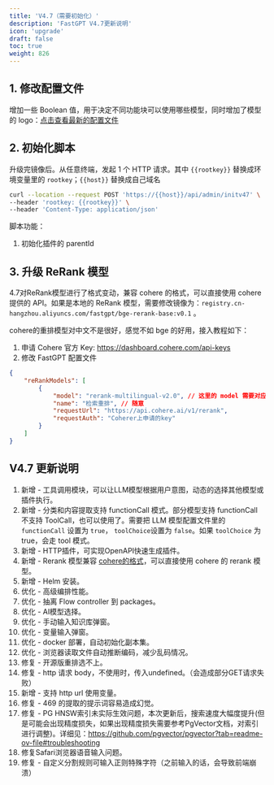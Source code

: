 ```yaml
---
title: 'V4.7（需要初始化）'
description: 'FastGPT V4.7更新说明'
icon: 'upgrade'
draft: false
toc: true
weight: 826
---
```


## 1. 修改配置文件

增加一些 Boolean 值，用于决定不同功能块可以使用哪些模型，同时增加了模型的 logo：[点击查看最新的配置文件](/docs/development/configuration/)

## 2. 初始化脚本

升级完镜像后。从任意终端，发起 1 个 HTTP 请求。其中 `{{rootkey}}` 替换成环境变量里的 `rootkey`；`{{host}}` 替换成自己域名

```bash
curl --location --request POST 'https://{{host}}/api/admin/initv47' \
--header 'rootkey: {{rootkey}}' \
--header 'Content-Type: application/json'
```

脚本功能：
1. 初始化插件的 parentId

## 3. 升级 ReRank 模型

4.7对ReRank模型进行了格式变动，兼容 cohere 的格式，可以直接使用 cohere 提供的 API。如果是本地的 ReRank 模型，需要修改镜像为：`registry.cn-hangzhou.aliyuncs.com/fastgpt/bge-rerank-base:v0.1` 。

cohere的重排模型对中文不是很好，感觉不如 bge 的好用，接入教程如下：

1. 申请 Cohere 官方 Key: https://dashboard.cohere.com/api-keys
2. 修改 FastGPT 配置文件

```json
{
    "reRankModels": [
        {
            "model": "rerank-multilingual-v2.0", // 这里的 model 需要对应 cohere 的模型名
            "name": "检索重排", // 随意
            "requestUrl": "https://api.cohere.ai/v1/rerank",
            "requestAuth": "Coherer上申请的key"
        }
    ]
}
```


## V4.7 更新说明

1. 新增 - 工具调用模块，可以让LLM模型根据用户意图，动态的选择其他模型或插件执行。
2. 新增 - 分类和内容提取支持 functionCall 模式。部分模型支持 functionCall 不支持 ToolCall，也可以使用了。需要把 LLM 模型配置文件里的 `functionCall` 设置为 `true`， `toolChoice`设置为 `false`。如果 `toolChoice` 为 true，会走 tool 模式。
3. 新增 - HTTP插件，可实现OpenAPI快速生成插件。
4. 新增 - Rerank 模型兼容 [cohere的格式](https://docs.cohere.com/reference/rerank-1)，可以直接使用 cohere 的 rerank 模型。
5. 新增 - Helm 安装。
6. 优化 - 高级编排性能。
7. 优化 - 抽离 Flow controller 到 packages。
8. 优化 - AI模型选择。
9. 优化 - 手动输入知识库弹窗。
10. 优化 - 变量输入弹窗。
11. 优化 - docker 部署，自动初始化副本集。
12. 优化 - 浏览器读取文件自动推断编码，减少乱码情况。
13. 修复 - 开源版重排选不上。
14. 修复 - http 请求 body，不使用时，传入undefined。（会造成部分GET请求失败）
15. 新增 - 支持 http url 使用变量。
16. 修复 - 469 的提取的提示词容易造成幻觉。
17. 修复 - PG HNSW索引未实际生效问题，本次更新后，搜索速度大幅度提升(但是可能会出现精度损失，如果出现精度损失需要参考PgVector文档，对索引进行调整)。详细见：https://github.com/pgvector/pgvector?tab=readme-ov-file#troubleshooting
18. 修复Safari浏览器语音输入问题。
19. 修复 - 自定义分割规则可输入正则特殊字符（之前输入的话，会导致前端崩溃）
